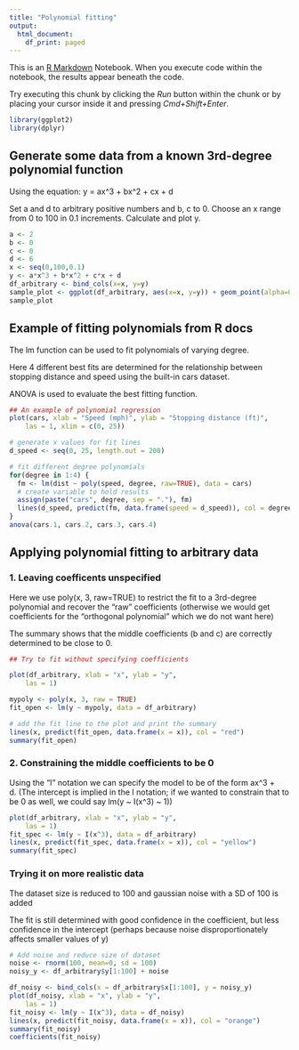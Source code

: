 ```yaml
---
title: "Polynomial fitting"
output:
  html_document:
    df_print: paged
---
```


This is an [R Markdown](https://urldefense.proofpoint.com/v2/url?u=http-3A__rmarkdown.rstudio.com&d=DwICAg&c=yJ4UutiJRKf_XEsHUtOboHQQfLtKBfRC_OV2xJVGo18&r=fPWDw6lq1vpbGJSw7NxI7TjVxqf5BgORzKMGvV-wV0g&m=F-pf4gbk5oZHojWKxVUEiEa5tNx12yNSxxajCHz8R60&s=vBiyCvhJ_s8WkI3fRlPL9KzV5aZjVEXEm11jGeOKD74&e=) Notebook. When you execute code within the notebook, the results appear beneath the code. 

Try executing this chunk by clicking the *Run* button within the chunk or by placing your cursor inside it and pressing *Cmd+Shift+Enter*. 
```r
library(ggplot2)
library(dplyr)
```


## Generate some data from a known 3rd-degree polynomial function

Using the equation:
y = ax^3 + bx^2 + cx + d

Set a and d to arbitrary positive numbers and b, c to 0.
Choose an x range from 0 to 100 in 0.1 increments.
Calculate and plot y.

```r
a <- 2
b <- 0
c <- 0
d <- 6
x <- seq(0,100,0.1)
y <- a*x^3 + b*x^2 + c*x + d
df_arbitrary <- bind_cols(x=x, y=y)
sample_plot <- ggplot(df_arbitrary, aes(x=x, y=y)) + geom_point(alpha=0.3, color = "blue") + ggtitle("Arbitrary 3rd-degree polynomial")
sample_plot
```

## Example of fitting polynomials from R docs

The lm function can be used to fit polynomials of varying degree.

Here 4 different best fits are determined for the relationship between stopping distance and speed using the built-in cars dataset.

ANOVA is used to evaluate the best fitting function.


```r
## An example of polynomial regression
plot(cars, xlab = "Speed (mph)", ylab = "Stopping distance (ft)",
    las = 1, xlim = c(0, 25))

# generate x values for fit lines
d_speed <- seq(0, 25, length.out = 200) 

# fit different degree polynomials
for(degree in 1:4) {
  fm <- lm(dist ~ poly(speed, degree, raw=TRUE), data = cars)
  # create variable to hold results
  assign(paste("cars", degree, sep = "."), fm) 
  lines(d_speed, predict(fm, data.frame(speed = d_speed)), col = degree)
}
anova(cars.1, cars.2, cars.3, cars.4)
```

## Applying polynomial fitting to arbitrary data

### 1. Leaving coefficents unspecified

Here we use poly(x, 3, raw=TRUE) to restrict the fit to a 3rd-degree polynomial and recover the "raw" coefficients (otherwise we would get coefficients for the "orthogonal polynomial" which we do not want here)

The summary shows that the middle coefficients (b and c) are correctly determined to be close to 0.

```r

## Try to fit without specifying coefficients

plot(df_arbitrary, xlab = "x", ylab = "y",
    las = 1)

mypoly <- poly(x, 3, raw = TRUE)
fit_open <- lm(y ~ mypoly, data = df_arbitrary)

# add the fit line to the plot and print the summary
lines(x, predict(fit_open, data.frame(x = x)), col = "red")
summary(fit_open)
```

### 2. Constraining the middle coefficients to be 0

Using the "I" notation we can specify the model to be of the form ax^3 + d. (The intercept is implied in the I notation; if we wanted to constrain that to be 0 as well, we could say lm(y ~ I(x^3) ~ 1))


```r
plot(df_arbitrary, xlab = "x", ylab = "y",
    las = 1)
fit_spec <- lm(y ~ I(x^3), data = df_arbitrary)
lines(x, predict(fit_spec, data.frame(x = x)), col = "yellow")
summary(fit_spec)
```

### Trying it on more realistic data

The dataset size is reduced to 100 and gaussian noise with a SD of 100 is added

The fit is still determined with good confidence in the coefficient, but less confidence in the intercept (perhaps because noise disproportionately affects smaller values of y)

```r

# Add noise and reduce size of dataset
noise <- rnorm(100, mean=0, sd = 100)
noisy_y <- df_arbitrary$y[1:100] + noise

df_noisy <- bind_cols(x = df_arbitrary$x[1:100], y = noisy_y)
plot(df_noisy, xlab = "x", ylab = "y",
    las = 1)
fit_noisy <- lm(y ~ I(x^3), data = df_noisy)
lines(x, predict(fit_noisy, data.frame(x = x)), col = "orange")
summary(fit_noisy)
coefficients(fit_noisy)
```
